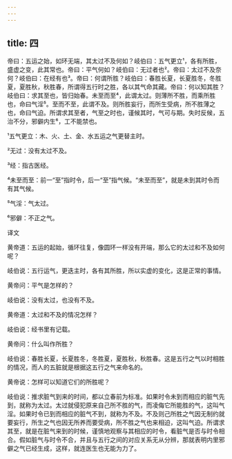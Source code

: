 ```yaml
---
---
---
```

title: 四
---




帝曰：五运之始，如环无端，其太过不及何如？岐伯曰：五气更立¹，各有所胜，盛虚之变，此其常也。帝曰：平气何如？岐伯曰：无过者也²。帝曰：太过不及奈何？岐伯曰：在经有也³。帝曰：何谓所胜？岐伯曰：春胜长夏，长夏胜冬，冬胜夏，夏胜秋，秋胜春，所谓得五行时之胜，各以其气命其藏。帝曰：何以知其胜？岐伯曰：求其至也，皆归始春。未至而至⁴，此谓太过。则薄所不胜，而乘所胜也，命曰气淫⁵。至而不至，此谓不及。则所胜妄行，而所生受病，所不胜薄之也，命曰气迫。所谓求其至者，气至之时也，谨候其时，气可与期。失时反候，五治不分，邪僻内生⁶，工不能禁也。

¹五气更立：木、火、土、金、水五运之气更替主时。

²无过：没有太过不及。

³经：指古医经。

⁴未至而至：前一“至”指时令，后一“至”指气候。“未至而至”，就是未到其时令而有其气候。

⁵气淫：气太过。

⁶邪僻：不正之气。

译文

黄帝道：五运的起始，循环往复，像圆环一样没有开端，那么它的太过和不及如何呢？

岐伯说：五行运气，更迭主时，各有其所胜，所以实虚的变化，这是正常的事情。

黄帝问：平气是怎样的？

岐伯说：没有太过，也没有不及。

黄帝道：太过和不及的情况怎样？

岐伯说：经书里有记载。

黄帝问：什么叫作所胜？

岐伯说：春胜长夏，长夏胜冬，冬胜夏，夏胜秋，秋胜春。这是五行之气以时相胜的情况，而人的五脏就是根据这五行之气来命名的。

黄帝说：怎样可以知道它们的所胜呢？

岐伯说：推求脏气到来的时间，都以立春前为标准。如果时令未到而相应的脏气先到，就称为太过。太过就侵犯原来自己所不胜的气，而凌侮它所能胜的气，这叫气淫。如果时令已到而相应的脏气不到，就称为不及。不及则己所胜之气因无制约就要妄行，所生之气也因无所养而要受病，所不胜之气也来相迫，这叫气迫。所谓求其至，就是在脏气来到的时候，谨慎地观察与其相应的时令，看脏气是否与时令相合。假如脏气与时令不合，并且与五行之间的对应关系无从分辨，那就表明内里邪僻之气已经生成，这样，就连医生也无能为力了。